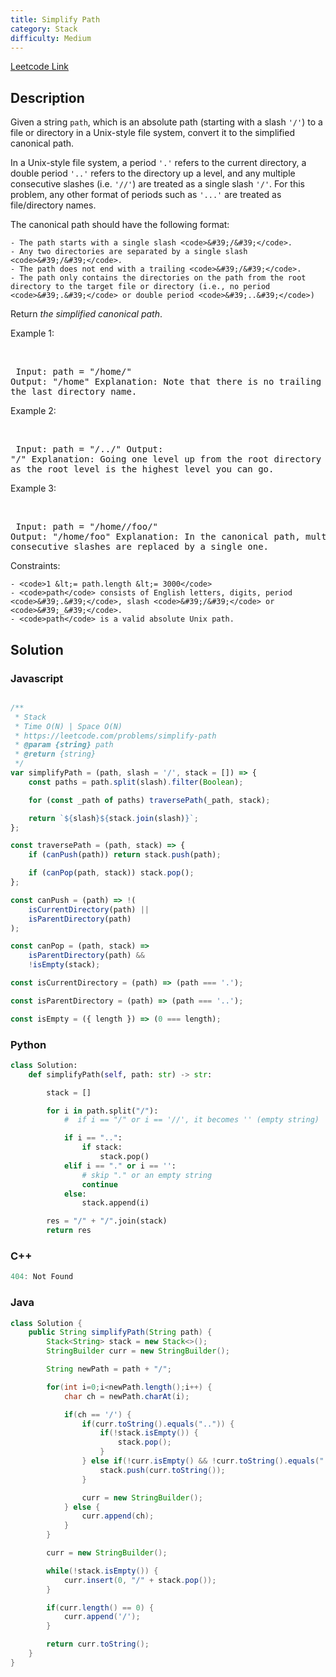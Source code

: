 ```yaml
---
title: Simplify Path
category: Stack
difficulty: Medium
---
```


<Callout>

[Leetcode Link](https://leetcode.com/problems/simplify-path)

</Callout>

## Description
Given a string <code>path</code>, which is an absolute path (starting with a slash <code>&#39;/&#39;</code>) to a file or directory in a Unix-style file system, convert it to the simplified canonical path.

In a Unix-style file system, a period <code>&#39;.&#39;</code> refers to the current directory, a double period <code>&#39;..&#39;</code> refers to the directory up a level, and any multiple consecutive slashes (i.e. <code>&#39;//&#39;</code>) are treated as a single slash <code>&#39;/&#39;</code>. For this problem, any other format of periods such as <code>&#39;...&#39;</code> are treated as file/directory names.

The canonical path should have the following format:


	- The path starts with a single slash <code>&#39;/&#39;</code>.
	- Any two directories are separated by a single slash <code>&#39;/&#39;</code>.
	- The path does not end with a trailing <code>&#39;/&#39;</code>.
	- The path only contains the directories on the path from the root directory to the target file or directory (i.e., no period <code>&#39;.&#39;</code> or double period <code>&#39;..&#39;</code>)


Return *the simplified canonical path*.

 
Example 1:

<br /><pre className="overflow-x-auto">
Input: path = &quot;/home/&quot;
Output: &quot;/home&quot;
Explanation: Note that there is no trailing slash after the last directory name.
</pre>

Example 2:

<br /><pre className="overflow-x-auto">
Input: path = &quot;/../&quot;
Output: &quot;/&quot;
Explanation: Going one level up from the root directory is a no-op, as the root level is the highest level you can go.
</pre>

Example 3:

<br /><pre className="overflow-x-auto">
Input: path = &quot;/home//foo/&quot;
Output: &quot;/home/foo&quot;
Explanation: In the canonical path, multiple consecutive slashes are replaced by a single one.
</pre>

 
Constraints:


	- <code>1 &lt;= path.length &lt;= 3000</code>
	- <code>path</code> consists of English letters, digits, period <code>&#39;.&#39;</code>, slash <code>&#39;/&#39;</code> or <code>&#39;_&#39;</code>.
	- <code>path</code> is a valid absolute Unix path.



## Solution

### Javascript
```javascript

/**
 * Stack
 * Time O(N) | Space O(N)
 * https://leetcode.com/problems/simplify-path
 * @param {string} path
 * @return {string}
 */
var simplifyPath = (path, slash = '/', stack = []) => {    
    const paths = path.split(slash).filter(Boolean);

    for (const _path of paths) traversePath(_path, stack);

    return `${slash}${stack.join(slash)}`;
};

const traversePath = (path, stack) => {
    if (canPush(path)) return stack.push(path);

    if (canPop(path, stack)) stack.pop();
};

const canPush = (path) => !(
    isCurrentDirectory(path) ||
    isParentDirectory(path)
);

const canPop = (path, stack) =>
    isParentDirectory(path) &&
    !isEmpty(stack);

const isCurrentDirectory = (path) => (path === '.');

const isParentDirectory = (path) => (path === '..');

const isEmpty = ({ length }) => (0 === length);

```
### Python
```python
class Solution:
    def simplifyPath(self, path: str) -> str:

        stack = []

        for i in path.split("/"):
            #  if i == "/" or i == '//', it becomes '' (empty string)

            if i == "..":
                if stack:
                    stack.pop()
            elif i == "." or i == '':
                # skip "." or an empty string
                continue
            else:
                stack.append(i)

        res = "/" + "/".join(stack)
        return res

```
### C++
```cpp
404: Not Found
```
### Java
```java
class Solution {
    public String simplifyPath(String path) {
        Stack<String> stack = new Stack<>();
        StringBuilder curr = new StringBuilder();

        String newPath = path + "/";

        for(int i=0;i<newPath.length();i++) {
            char ch = newPath.charAt(i);

            if(ch == '/') {
                if(curr.toString().equals("..")) {
                    if(!stack.isEmpty()) {
                        stack.pop();
                    } 
                } else if(!curr.isEmpty() && !curr.toString().equals(".")) {
                    stack.push(curr.toString());
                }

                curr = new StringBuilder();
            } else {
                curr.append(ch);
            }
        }

        curr = new StringBuilder();

        while(!stack.isEmpty()) {
            curr.insert(0, "/" + stack.pop());
        }

        if(curr.length() == 0) {
            curr.append('/');
        }

        return curr.toString();
    }
}

```


